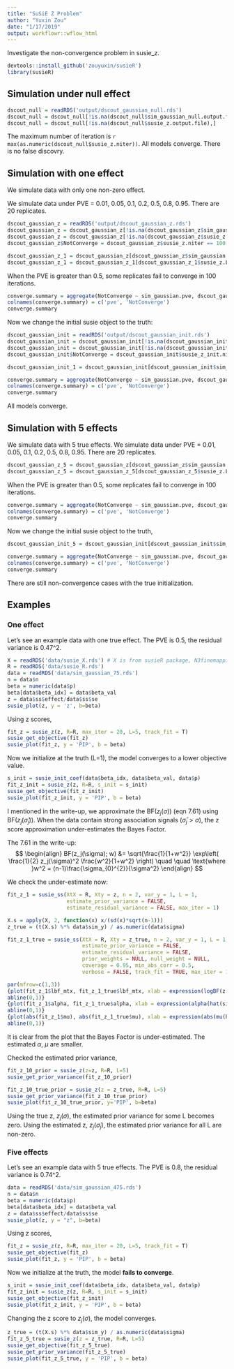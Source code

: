 ```yaml
---
title: "SuSiE Z Problem"
author: "Yuxin Zou"
date: "1/17/2019"
output: workflowr::wflow_html
---
```


Investigate the non-convergence problem in susie_z.

```r
devtools::install_github('zouyuxin/susieR')
library(susieR)
```

## Simulation under null effect

```r
dscout_null = readRDS('output/dscout_gaussian_null.rds')
dscout_null = dscout_null[!is.na(dscout_null$sim_gaussian_null.output.file),]
dscout_null = dscout_null[!is.na(dscout_null$susie_z.output.file),]
```

The maximum number of iteration is `r max(as.numeric(dscout_null$susie_z.niter))`. All models converge. There is no false discovry.

## Simulation with one effect

We simulate data with only one non-zero effect.

We simulate data under PVE = 0.01, 0.05, 0.1, 0.2, 0.5, 0.8, 0.95. There are 20 replicates.

```r
dscout_gaussian_z = readRDS('output/dscout_gaussian_z.rds')
dscout_gaussian_z = dscout_gaussian_z[!is.na(dscout_gaussian_z$sim_gaussian.output.file),]
dscout_gaussian_z = dscout_gaussian_z[!is.na(dscout_gaussian_z$susie_z.output.file),]
dscout_gaussian_z$NotConverge = dscout_gaussian_z$susie_z.niter == 100
```

```r
dscout_gaussian_z_1 = dscout_gaussian_z[dscout_gaussian_z$sim_gaussian.effect_num == '1', ]
dscout_gaussian_z_1 = dscout_gaussian_z_1[dscout_gaussian_z_1$susie_z.L == '5' , ]
```

When the PVE is greater than 0.5, some replicates fail to converge in 100 iterations.
```r
converge.summary = aggregate(NotConverge ~ sim_gaussian.pve, dscout_gaussian_z_1, sum)
colnames(converge.summary) = c('pve', 'NotConverge')
converge.summary
```

Now we change the initial susie object to the truth:
```r
dscout_gaussian_init = readRDS('output/dscout_gaussian_init.rds')
dscout_gaussian_init = dscout_gaussian_init[!is.na(dscout_gaussian_init$sim_gaussian.output.file),]
dscout_gaussian_init = dscout_gaussian_init[!is.na(dscout_gaussian_init$susie_z_init.output.file),]
dscout_gaussian_init$NotConverge = dscout_gaussian_init$susie_z_init.niter == 100
```

```r
dscout_gaussian_init_1 = dscout_gaussian_init[dscout_gaussian_init$sim_gaussian.effect_num == '1', ]
```

```r
converge.summary = aggregate(NotConverge ~ sim_gaussian.pve, dscout_gaussian_init_1, sum)
colnames(converge.summary) = c('pve', 'NotConverge')
converge.summary
```

All models converge.

## Simulation with 5 effects

We simulate data with 5 true effects. We simulate data under PVE = 0.01, 0.05, 0.1, 0.2, 0.5, 0.8, 0.95. There are 20 replicates.

```r
dscout_gaussian_z_5 = dscout_gaussian_z[dscout_gaussian_z$sim_gaussian.effect_num == '5', ]
dscout_gaussian_z_5 = dscout_gaussian_z_5[dscout_gaussian_z_5$susie_z.L == '5' , ]
```

When the PVE is greater than 0.5, some replicates fail to converge in 100 iterations.
```r
converge.summary = aggregate(NotConverge ~ sim_gaussian.pve, dscout_gaussian_z_5, sum)
colnames(converge.summary) = c('pve', 'NotConverge')
converge.summary
```

Now we change the initial susie object to the truth, 

```r
dscout_gaussian_init_5 = dscout_gaussian_init[dscout_gaussian_init$sim_gaussian.effect_num == '5', ]
```

```r
converge.summary = aggregate(NotConverge ~ sim_gaussian.pve, dscout_gaussian_init_5, sum)
colnames(converge.summary) = c('pve', 'NotConverge')
converge.summary
```

There are still non-convergence cases with the true initialization.

## Examples

### One effect

Let's see an example data with one true effect. The PVE is 0.5, the residual variance is 0.47^2.

```r
X = readRDS('data/susie_X.rds') # X is from susieR package, N3finemapping, X is coloumn mean centered.
R = readRDS('data/susie_R.rds')
data = readRDS('data/sim_gaussian_75.rds')
n = data$n
beta = numeric(data$p)
beta[data$beta_idx] = data$beta_val
z = data$ss$effect/data$ss$se
susie_plot(z, y = 'z', b=beta)
```

Using z scores,
```r
fit_z = susie_z(z, R=R, max_iter = 20, L=5, track_fit = T)
susie_get_objective(fit_z)
susie_plot(fit_z, y = 'PIP', b = beta)
```

Now we initialize at the truth (L=1), the model converges to a lower objective value.
```r
s_init = susie_init_coef(data$beta_idx, data$beta_val, data$p)
fit_z_init = susie_z(z, R=R, s_init = s_init)
susie_get_objective(fit_z_init)
susie_plot(fit_z_init, y = 'PIP', b = beta)
```

I mentioned in the write-up, we approximate the BF($z_j(\sigma)$) (eqn 7.61) using BF($z_j(\hat{\sigma}_j)$). When the data contain strong association signals ($\hat{\sigma}_j > \sigma$), the z score approximation under-estimates the Bayes Factor.

The 7.61 in the write-up:
$$
\begin{align}
    BF(z_j(\sigma); w) &= \sqrt{\frac{1}{1+w^2}} \exp\left( \frac{1}{2} z_j(\sigma)^2 \frac{w^2}{1+w^2} \right) \quad \quad \text{where }w^2 = (n-1)\frac{\sigma_{0}^{2}}{\sigma^2}
\end{align}
$$

We check the under-estimate now:
```r
fit_z_1 = susie_ss(XtX = R, Xty = z, n = 2, var_y = 1, L = 1,
                   estimate_prior_variance = FALSE,
                   estimate_residual_variance = FALSE, max_iter = 1)
```
```r
X.s = apply(X, 2, function(x) x/(sd(x)*sqrt(n-1)))
z_true = (t(X.s) %*% data$sim_y) / as.numeric(data$sigma)

fit_z_1_true = susie_ss(XtX = R, Xty = z_true, n = 2, var_y = 1, L = 1,
                        estimate_prior_variance = FALSE,
                        estimate_residual_variance = FALSE,
                        prior_weights = NULL, null_weight = NULL,
                        coverage = 0.95, min_abs_corr = 0.5,
                        verbose = FALSE, track_fit = TRUE, max_iter = 1)
```
```r
par(mfrow=c(1,3))
{plot(fit_z_1$lbf_mtx, fit_z_1_true$lbf_mtx, xlab = expression(logBF(z[j](hat(sigma)[j]))), ylab = expression(logBF(z[j](sigma))), main='log BF')
abline(0,1)}
{plot(fit_z_1$alpha, fit_z_1_true$alpha, xlab = expression(alpha(hat(sigma)[j])), ylab = expression(alpha(sigma)), main=expression(alpha))
abline(0,1)}
{plot(abs(fit_z_1$mu), abs(fit_z_1_true$mu), xlab = expression(abs(mu(hat(sigma)[j]))), ylab = expression(abs(mu(sigma))), main=expression(abs(mu)))
abline(0,1)}
```

It is clear from the plot that the Bayes Factor is under-estimated. The estimated $\alpha$, $\mu$ are smaller.

Checked the estimated prior variance, 
```r
fit_z_10_prior = susie_z(z=z, R=R, L=5)
susie_get_prior_variance(fit_z_10_prior)
```

```r
fit_z_10_true_prior = susie_z(z = z_true, R=R, L=5)
susie_get_prior_variance(fit_z_10_true_prior)
susie_plot(fit_z_10_true_prior, y='PIP', b=beta)
```

Using the true z, $z_j(\sigma)$, the estimated prior variance for some L becomes zero. Using the estimated z, $z_j(\hat{\sigma}_j)$, the estimated prior variance for all L are non-zero.

### Five effects

Let's see an example data with 5 true effects. The PVE is 0.8, the residual variance is 0.74^2.

```r
data = readRDS('data/sim_gaussian_475.rds')
n = data$n
beta = numeric(data$p)
beta[data$beta_idx] = data$beta_val
z = data$ss$effect/data$ss$se
susie_plot(z, y = "z", b=beta)
```

Using z scores,
```r
fit_z = susie_z(z, R=R, max_iter = 20, L=5, track_fit = T)
susie_get_objective(fit_z)
susie_plot(fit_z, y = 'PIP', b = beta)
```

Now we initialize at the truth, the model **fails to converge**.
```r
s_init = susie_init_coef(data$beta_idx, data$beta_val, data$p)
fit_z_init = susie_z(z, R=R, s_init = s_init)
susie_get_objective(fit_z_init)
susie_plot(fit_z_init, y = 'PIP', b = beta)
```

Changing the z score to $z_j(\sigma)$, the model converges.
```r
z_true = (t(X.s) %*% data$sim_y) / as.numeric(data$sigma)
fit_z_5_true = susie_z(z = z_true, R=R, L=5)
susie_get_objective(fit_z_5_true)
susie_get_prior_variance(fit_z_5_true)
susie_plot(fit_z_5_true, y = 'PIP', b = beta)
```

